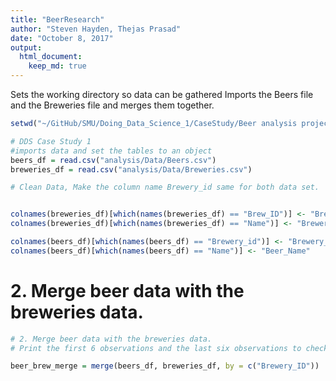 ```yaml
---
title: "BeerResearch"
author: "Steven Hayden, Thejas Prasad"
date: "October 8, 2017"
output: 
  html_document:
    keep_md: true
---
```


Sets the working directory so data can be gathered 
Imports the Beers file and the Breweries file and merges them together.


```r

setwd("~/GitHub/SMU/Doing_Data_Science_1/CaseStudy/Beer analysis project")

# DDS Case Study 1
#imports data and set the tables to an object
beers_df = read.csv("analysis/Data/Beers.csv")
breweries_df = read.csv("analysis/Data/Breweries.csv")

# Clean Data, Make the column name Brewery_id same for both data set.


colnames(breweries_df)[which(names(breweries_df) == "Brew_ID")] <- "Brewery_ID"
colnames(breweries_df)[which(names(breweries_df) == "Name")] <- "Brewery_Name"

colnames(beers_df)[which(names(beers_df) == "Brewery_id")] <- "Brewery_ID"
colnames(beers_df)[which(names(beers_df) == "Name")] <- "Beer_Name"
```

# 2. Merge beer data with the breweries data. 

```r
# 2. Merge beer data with the breweries data. 
# Print the first 6 observations and the last six observations to check the merged file.

beer_brew_merge = merge(beers_df, breweries_df, by = c("Brewery_ID"))
```